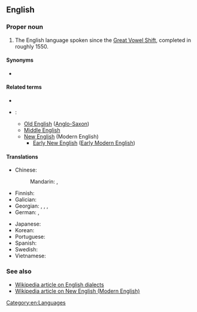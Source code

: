 ==English==
{{wikipedia}}

===Proper noun===
{{head|en|proper noun|head=[[modern|Modern]] [[English]]}}

# The English language spoken since the [[Great Vowel Shift]], completed in roughly 1550.

====Synonyms====
* {{l|en|New English}}

====Related terms====
* {{l|en|Anglian}}
* {{l|en|English}}:
** [[Old English]] ([[Anglo-Saxon]])
** [[Middle English]]
** [[New English]] (Modern English)
*** [[Early New English]] ([[Early Modern English]])

====Translations====
{{trans-top|English spoken since the Great Vowel Shift}}
* Chinese:
*: Mandarin: {{t+|cmn|現代英語|sc=Hani}}, {{t+|cmn|现代英语|tr=Xiàndài Yīngyǔ|sc=Hani}}
* Finnish: {{t|fi|nykyenglanti}}
* Galician: {{t|gl|inglés moderno|m}}
* Georgian: {{t|ka|თანამედროვე ინგლისური}}, {{t|ka|თანამედროვე ინგლისური ენა}}, {{t|ka|ახალი ინგლისური ენა}}, {{t|ka|ახალინგლისური}}
* German: {{t|de|Neuenglisch|n}}, {{t|de|modernes Englisch|n}}
{{trans-mid}}
* Japanese: {{t|ja|近代英語|tr=kindai eigo}}
* Korean: {{t-needed|ko}}
* Portuguese: {{t-needed|pt}}
* Spanish: {{t|es|inglés moderno|m}}
* Swedish: {{t+|sv|nyengelska|c}}
* Vietnamese: {{t-needed|vi}}
{{trans-bottom}}

===See also===
* [[w:English dialects|Wikipedia article on English dialects]]
* [[w:Modern English|Wikipedia article on New English (Modern English)]]

[[Category:en:Languages]]